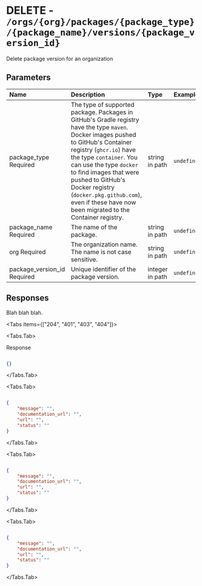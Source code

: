 
# DELETE - `/orgs/{org}/packages/{package_type}/{package_name}/versions/{package_version_id}`

Delete package version for an organization

## Parameters

| Name | Description | Type | Example |
| :---- | :---- | :---- | :---- |
| package_type <span class="bg-blue-100 text-blue-800 text-xs font-medium me-2 px-2.5 py-0.5 rounded dark:bg-blue-900 dark:text-blue-300">Required</span> | The type of supported package. Packages in GitHub's Gradle registry have the type `maven`. Docker images pushed to GitHub's Container registry (`ghcr.io`) have the type `container`. You can use the type `docker` to find images that were pushed to GitHub's Docker registry (`docker.pkg.github.com`), even if these have now been migrated to the Container registry. | string in path | `undefined` |
| package_name <span class="bg-blue-100 text-blue-800 text-xs font-medium me-2 px-2.5 py-0.5 rounded dark:bg-blue-900 dark:text-blue-300">Required</span> | The name of the package. | string in path | `undefined` |
| org <span class="bg-blue-100 text-blue-800 text-xs font-medium me-2 px-2.5 py-0.5 rounded dark:bg-blue-900 dark:text-blue-300">Required</span> | The organization name. The name is not case sensitive. | string in path | `undefined` |
| package_version_id <span class="bg-blue-100 text-blue-800 text-xs font-medium me-2 px-2.5 py-0.5 rounded dark:bg-blue-900 dark:text-blue-300">Required</span> | Unique identifier of the package version. | integer in path | `undefined` |

## Responses

Blah blah blah.

<Tabs items={["204", "401", "403", "404"]}>

<Tabs.Tab>

Response

```json

{}

```

</Tabs.Tab>

<Tabs.Tab>



```json

{
    "message": "",
    "documentation_url": "",
    "url": "",
    "status": ""
}

```

</Tabs.Tab>

<Tabs.Tab>



```json

{
    "message": "",
    "documentation_url": "",
    "url": "",
    "status": ""
}

```

</Tabs.Tab>

<Tabs.Tab>



```json

{
    "message": "",
    "documentation_url": "",
    "url": "",
    "status": ""
}

```

</Tabs.Tab>

</Tabs>